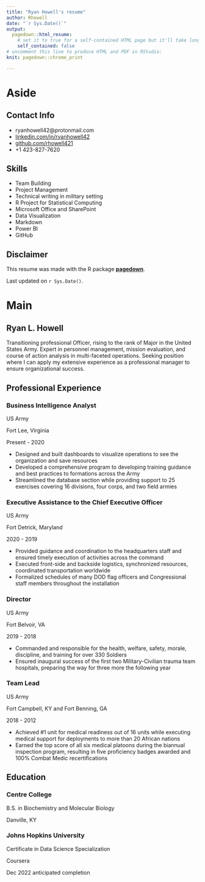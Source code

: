 ```yaml
---
title: "Ryan Howell's resume"
author: Rhowell
date: "`r Sys.Date()`"
output:
  pagedown::html_resume:
    # set it to true for a self-contained HTML page but it'll take longer to render
    self_contained: false
# uncomment this line to produce HTML and PDF in RStudio:
knit: pagedown::chrome_print

---
```


Aside
================================================================================


Contact Info {#contact}
--------------------------------------------------------------------------------

- <i class="fa fa-envelope"></i> ryanhowell42@protonmail.com
- <i class="fa fa-linkedin"></i> [linkedin.com/in/ryanhowell42](linkedin.com/in/ryanhowell42)
- <i class="fa fa-github"></i> [github.com/rhowell421](https://github.com/rhowell421)
- <i class="fa fa-phone"></i> +1 423-827-7620


Skills {#skills}
--------------------------------------------------------------------------------

- Team Building	
- Project Management
- Technical writing in military setting	  
- R Project for Statistical Computing 
- Microsoft Office and SharePoint
- Data Visualization
- Markdown
- Power BI
- GitHub



Disclaimer {#disclaimer}
--------------------------------------------------------------------------------

This resume was made with the R package [**pagedown**](https://github.com/rstudio/pagedown).

Last updated on `r Sys.Date()`.



Main
================================================================================

Ryan L. Howell {#title}
--------------------------------------------------------------------------------

Transitioning professional Officer, rising to the rank of Major in the United States Army. Expert in personnel management, mission evaluation, and course of action analysis in multi-faceted operations. Seeking position where I can apply my extensive experience as a professional manager to ensure organizational success. 


Professional Experience {data-icon=suitcase}
--------------------------------------------------------------------------------

### Business Intelligence Analyst

US Army

Fort Lee, Virginia

Present - 2020

- Designed and built dashboards to visualize operations to see the organization and save resources 
- Developed a comprehensive program to developing training guidance and best practices to formations across the Army
- Streamlined the database section while providing support to 25 exercises covering 16 divisions, four corps, and two field armies


### Executive Assistance to the Chief Executive Officer

US Army

Fort Detrick, Maryland

2020 - 2019

- Provided guidance and coordination to the headquarters staff and ensured timely execution of activities across the command  
-	Executed front-side and backside logistics, synchronized resources, coordinated  transportation worldwide  
- Formalized schedules of many DOD flag officers and Congressional staff members throughout the installation  


### Director

US Army

Fort Belvoir, VA

2019 - 2018

- Commanded and responsible for the health, welfare, safety, morale, discipline, and training for over 330 Soldiers
- Ensured inaugural success of the first two Military-Civilian trauma team hospitals, preparing the way for three more the following year


### Team Lead

US Army 

Fort Campbell, KY and Fort Benning, GA

2018 - 2012

-	Achieved #1 unit for medical readiness out of 16 units while executing medical support for deployments to more than 20 African nations
-	Earned the top score of all six medical platoons during the biannual inspection program, resulting in five proficiency badges awarded and 100% Combat Medic recertifications


Education {data-icon=graduation-cap data-concise=true}
--------------------------------------------------------------------------------

### Centre College

B.S. in Biochemistry and Molecular Biology

Danville, KY

### Johns Hopkins University

Certificate in Data Science Specialization

Coursera

Dec 2022 anticipated completion

